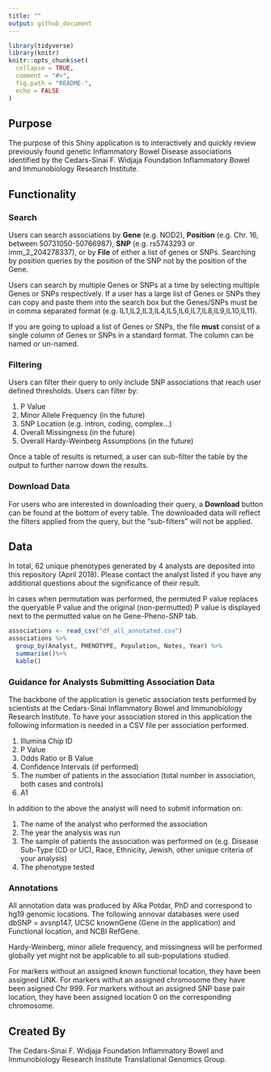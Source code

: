 ```yaml
---
title: ""
output: github_document
---
```


```r
library(tidyverse)
library(knitr)
knitr::opts_chunk$set(
  collapse = TRUE,
  comment = "#>",
  fig.path = "README-",
  echo = FALSE
)
```

## Purpose
The purpose of this Shiny application is to interactively and quickly review previously found genetic Inflammatory Bowel Disease associations identified by the Cedars-Sinai F. Widjaja Foundation Inflammatory Bowel and Immunobiology Research Institute.

## Functionality
### Search
Users can search associations by **Gene** (e.g. NOD2), **Position** (e.g. Chr. 16, between 50731050-50766987), **SNP** (e.g. rs5743293 or imm_2_204278337), or by **File** of either a list of genes or SNPs. Searching by position queries by the position of the SNP not by the position of the Gene. 

Users can search by multiple Genes or SNPs at a time by selecting multiple Genes or SNPs respectively. If a user has a large list of Genes or SNPs they can copy and paste them into the search box but the Genes/SNPs must be in comma separated format (e.g. IL1,IL2,IL3,IL4,IL5,IL6,IL7,IL8,IL9,IL10,IL11).

If you are going to upload a list of Genes or SNPs, the file **must** consist of a single column of Genes or SNPs in a standard format. The column can be named or un-named. 

### Filtering
Users can filter their query to only include SNP associations that reach user defined thresholds. Users can filter by:

1. P Value
2. Minor Allele Frequency (in the future)
3. SNP Location (e.g. intron, coding, complex...)
4. Overall Missingness (in the future)
5. Overall Hardy-Weinberg Assumptions (in the future)

Once a table of results is returned, a user can sub-filter the table by the output to further narrow down the results. 

### Download Data
For users who are interested in downloading their query, a **Download** button can be found at the bottom of every table. The downloaded data will reflect the filters applied from the query, but the "sub-filters" will not be applied. 

## Data 
In total, 62 unique phenotypes generated by 4 analysts are deposited into this repository (April 2018). Please contact the analyst listed if you have any additional questions about the significance of their result. 

In cases when permutation was performed, the permuted P value replaces the queryable P value and the original (non-permutted) P value is displayed next to the permutted value on he Gene-Pheno-SNP tab. 

```r
associations <- read_csv("df_all_annotated.csv")
associations %>%
  group_by(Analyst, PHENOTYPE, Population, Notes, Year) %>%
  summarise()%>%
  kable()
```

### Guidance for Analysts Submitting Association Data
The backbone of the application is genetic association tests performed by scientists at the Cedars-Sinai Inflammatory Bowel and Immunobiology Research Institute. To have your association stored in this application the following information is needed in a CSV file per association performed.

1. Illumina Chip ID
2. P Value
3. Odds Ratio or B Value 
4. Confidence Intervals (if performed)
5. The number of patients in the association (total number in association, both cases and controls)
6. A1

In addition to the above the analyst will need to submit information on:

1. The name of the analyst who performed the association
2. The year the analysis was run
3. The sample of patients the association was performed on (e.g. Disease Sub-Type (CD or UC), Race, Ethnicity, Jewish, other unique criteria of your analysis)
4. The phenotype tested


### Annotations
All annotation data was produced by Alka Potdar, PhD and correspond to hg19 genomic locations. The following annovar databases were used dbSNP = avsnp147, UCSC knownGene (Gene in the application) and Functional location, and NCBI RefGene.

Hardy-Weinberg, minor allele frequency, and missingness will be performed globally yet might not be applicable to all sub-populations studied. 

For markers without an assigned known functional location, they have been assigned UNK. For markers withut an assigned chromosome they have been asigned Chr 999. For markers without an assigned SNP base pair location, they have been assigned location 0 on the corresponding chromosome. 

## Created By
The Cedars-Sinai F. Widjaja Foundation Inflammatory Bowel and Immunobiology Research Institute Translational Genomics Group.




